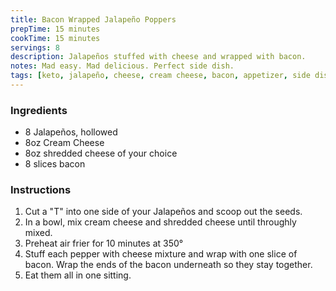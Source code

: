 ```yaml
---
title: Bacon Wrapped Jalapeño Poppers
prepTime: 15 minutes
cookTime: 15 minutes
servings: 8
description: Jalapeños stuffed with cheese and wrapped with bacon.
notes: Mad easy. Mad delicious. Perfect side dish.
tags: [keto, jalapeño, cheese, cream cheese, bacon, appetizer, side dish]
---
```


### Ingredients

- 8 Jalapeños, hollowed
- 8oz Cream Cheese
- 8oz shredded cheese of your choice
- 8 slices bacon

### Instructions

1. Cut a "T" into one side of your Jalapeños and scoop out the seeds.
1. In a bowl, mix cream cheese and shredded cheese until throughly mixed.
1. Preheat air frier for 10 minutes at 350°
1. Stuff each pepper with cheese mixture and wrap with one slice of bacon. Wrap the ends of the bacon underneath so they stay together.
1. Eat them all in one sitting.
